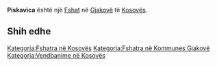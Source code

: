 {{Fshat në Kosovës
 | Emri                = Piskavica
| srp_N_name = Piskavica
| srp_N_FULL_NAME_RO = Piskavica
| srp_N_FULL_NAME_ND_RO = Piskavica
| srp_N_SORT_NAME_RG = PISKAVICA
| srp_N_FULL_NAME_RG = Piskavica
| srp_N_FULL_NAME_ND_RG = Piskavica
| std_V_name = Alivit
| std_V_FULL_NAME_RO = Alivit
| std_V_FULL_NAME_ND_RO = Alivit
| std_V_SORT_NAME_RG = ALIVIT
| std_V_FULL_NAME_RG = Alivit
| std_V_FULL_NAME_ND_RG = Alivit

 | Emri (Rasa dhanore) = 
 | Figura              = 
 | Shteti              = Kosovo
 | Komuna              = Gjakovë
 | Kodi postar         = 
 | Sipërfaqja          = 

 | Popullsia           = 

 | Regj. i popullsisë  = 
 | Dend. e popullsisë  = 
 | Faqja zyrtare       = 
 <!--- Koordinatat ----> 
 | Gjerësia            = 42.340278
 | Gjatësia            = 21.212778
 | Lartësia            = 
}}
'''Piskavica''' është një [[Fshat]] në [[Gjakovë]] të [[Kosovës]].

<!-- == Gjeografia == -->
<!-- == Historia == -->
<!-- == Demografia == -->
== Shih edhe ==
{{Komuna Gjakovë}}
{{Kosovo-Administrata-Cung}}

[[Kategoria:Fshatra në Kosovës]]
[[Kategoria:Fshatra në Kommunes Gjakovë]]
[[Kategoria:Vendbanime në Kosovës]]